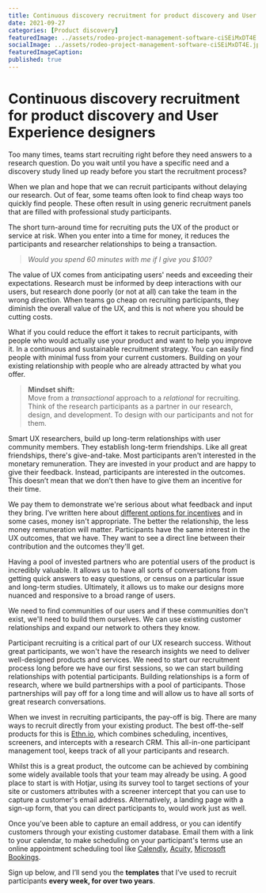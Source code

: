 ```yaml
---
title: Continuous discovery recruitment for product discovery and User Experience designers
date: 2021-09-27
categories: [Product discovery]
featuredImage: ../assets/rodeo-project-management-software-ciSEiMxDT4E.jpg
socialImage: ../assets/rodeo-project-management-software-ciSEiMxDT4E.jpg
featuredImageCaption: 
published: true
---
```


# Continuous discovery recruitment for product discovery and User Experience designers

Too many times, teams start recruiting right before they need answers to a research question. Do you wait until you have a specific need and a discovery study lined up ready before you start the recruitment process?

When we plan and hope that we can recruit participants without delaying our research. Out of fear, some teams often look to find cheap ways too quickly find people. These often result in using generic recruitment panels that are filled with professional study participants. 

The short turn-around time for recruiting puts the UX of the product or service at risk. When you enter into a time for money, it reduces the participants and researcher relationships to being a transaction. 
> _Would you spend 60 minutes with me if I give you $100?_

The value of UX comes from anticipating users' needs and exceeding their expectations. Research must be informed by deep interactions with our users, but research done poorly (or not at all) can take the team in the wrong direction. When teams go cheap on recruiting participants, they diminish the overall value of the UX, and this is not where you should be cutting costs. 

What if you could reduce the effort it takes to recruit participants, with people who would actually use your product and want to help you improve it. In a continuous and sustainable recruitment strategy. You can easily find people with minimal fuss from your current customers. Building on your existing relationship with people who are already attracted by what you offer. 

> **Mindset shift:** <br />
Move from a *transactional* approach to a *relational* for recruiting. Think of the research participants as a partner in our research, design, and development. To design with our participants and not for them. 

Smart UX researchers, build up long-term relationships with user community members. They establish long-term friendships. Like all great friendships, there's give-and-take. Most participants aren't interested in the monetary remuneration. They are invested in your product and are happy to give their feedback. Instead, participants are interested in the outcomes. This doesn’t mean that we don’t then have to give them an incentive for their time. 

We pay them to demonstrate we're serious about what feedback and input they bring. I’ve written here about [different options for incentives](/research-incentives "Research incentives") and in some cases, money isn't appropriate. The better the relationship, the less money remuneration will matter. Participants have the same interest in the UX outcomes, that we have. They want to see a direct line between their contribution and the outcomes they'll get.

Having a pool of invested partners who are potential users of the product is incredibly valuable. It allows us to have all sorts of conversations from getting quick answers to easy questions, or census on a particular issue and long-term studies. Ultimately, it allows us to make our designs more nuanced and responsive to a broad range of users.

We need to find communities of our users and if these communities don't exist, we'll need to build them ourselves. We can use existing customer relationships and expand our network to others they know.

Participant recruiting is a critical part of our UX research success. Without great participants, we won't have the research insights we need to deliver well-designed products and services. We need to start our recruitment process long before we have our first sessions, so we can start building relationships with potential participants. Building relationships is a form of research, where we build partnerships with a pool of participants. Those partnerships will pay off for a long time and will allow us to have all sorts of great research conversations.

When we invest in recruiting participants, the pay-off is big. There are many ways to recruit directly from your existing product. The best off-the-self products for this is [Ethn.io](https://ethn.io), which combines scheduling, incentives, screeners, and intercepts with a research CRM. This all-in-one participant management tool, keeps track of all your participants and research. 

Whilst this is a great product, the outcome can be achieved by combining some widely available tools that your team may already be using. A good place to start is with Hotjar, using its survey tool to target sections of your site or customers attributes with a screener intercept that you can use to capture a customer's email address. Alternatively, a landing page with a sign-up form, that you can direct participants to, would work just as well. 

Once you’ve been able to capture an email address, or you can identify customers through your existing customer database. Email them with a link to your calendar, to make scheduling on your participant's terms use an online appointment scheduling tool like [Calendly](https://calendly.com), [Acuity](https://acuityscheduling.com/), [Microsoft Bookings](https://www.microsoft.com/en-au/microsoft-365/business/scheduling-and-booking-app). 

Sign up below, and I’ll send you the **templates** that I’ve used to recruit participants **every week, for over two years**.  
<Form />